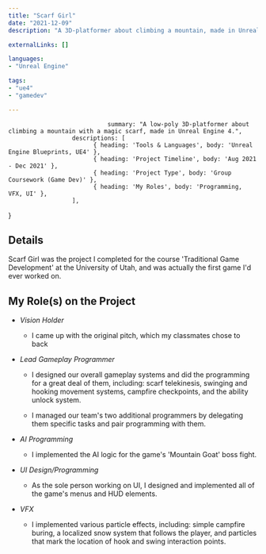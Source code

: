 ```yaml
---
title: "Scarf Girl"
date: "2021-12-09"
description: "A 3D-platformer about climbing a mountain, made in Unreal Engine 4."

externalLinks: []

languages:
- "Unreal Engine"

tags:
- "ue4"
- "gamedev"

---
```

					  			summary: "A low-poly 3D-platformer about climbing a mountain with a magic scarf, made in Unreal Engine 4.",
					  descriptions: [
							{ heading: 'Tools & Languages', body: 'Unreal Engine Blueprints, UE4' },
							{ heading: 'Project Timeline', body: 'Aug 2021 - Dec 2021' },
							{ heading: 'Project Type', body: 'Group Coursework (Game Dev)' },
							{ heading: 'My Roles', body: 'Programming, VFX, UI' },
					  ],
}

<TwoColumn vars={scarfGirlVars}>

</TwoColumn>


<div className="divider py-4" />


<div className="max-w-3xl mx-auto">
<ProseWrapper>


## Details

Scarf Girl was the project I completed for the course 'Traditional Game Development' at the University of Utah, and was actually the first game I'd ever worked on.


## My Role(s) on the Project


* _Vision Holder_

	* I came up with the original pitch, which my classmates chose to back

* _Lead Gameplay Programmer_

	* I designed our overall gameplay systems and did the programming for a great deal of them, including: scarf telekinesis, swinging and hooking movement systems, campfire checkpoints, and the ability unlock system.

	* I managed our team's two additional programmers by delegating them specific tasks and pair programming with them.

* _AI Programming_

	* I implemented the AI logic for the game's 'Mountain Goat' boss fight.

* _UI Design/Programming_

	* As the sole person working on UI, I designed and implemented all of the game's menus and HUD elements. 

* _VFX_

	* I implemented various particle effects, including: simple campfire buring, a localized snow system that follows the player, and particles that mark the location of hook and swing interaction points.



</ProseWrapper>
</div>

